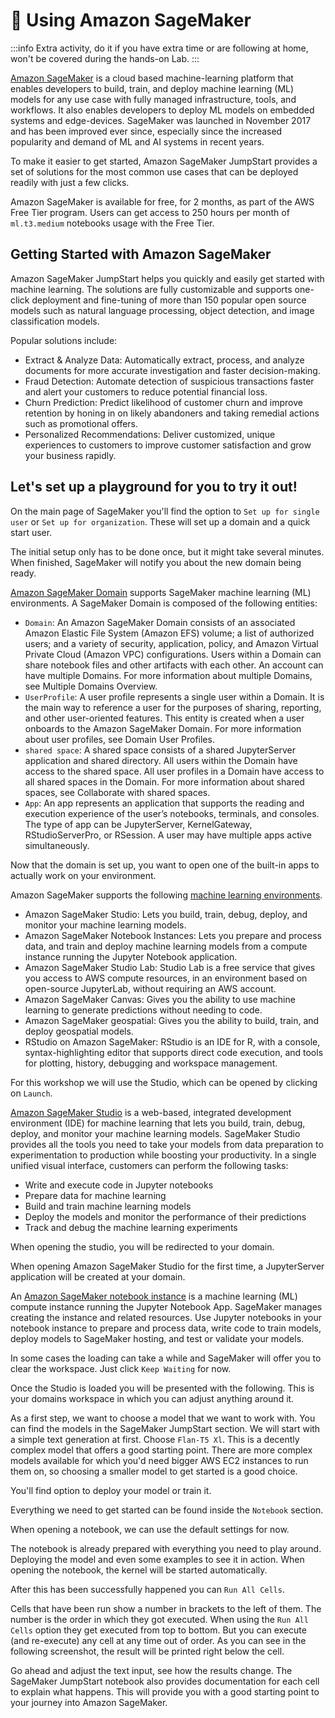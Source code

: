 # 🦸 Using Amazon SageMaker

:::info
Extra activity, do it if you have extra time or are following at home, won't be covered during the hands-on Lab.
:::

[Amazon SageMaker](https://aws.amazon.com/pm/sagemaker/) is a cloud based machine-learning platform that enables developers to build, train, and deploy machine learning (ML) models for any use case with fully managed infrastructure, tools, and workflows.
It also enables developers to deploy ML models on embedded systems and edge-devices. SageMaker was launched in November 2017 and has been improved ever since, especially since the increased popularity and demand of ML and AI systems in recent years.

To make it easier to get started, Amazon SageMaker JumpStart provides a set of solutions for the most common use cases that can be deployed readily with just a few clicks.

Amazon SageMaker is available for free, for 2 months, as part of the AWS Free Tier program. Users can get access to 250 hours per month of `ml.t3.medium` notebooks usage with the Free Tier.

<Screenshot src="img/screenshots/7-vector-search/5-aws-sagemaker/0-pricing.png" url="https://aws.amazon.com/pm/sagemaker/" alt="" />

## Getting Started with Amazon SageMaker
Amazon SageMaker JumpStart helps you quickly and easily get started with machine learning. The solutions are fully customizable and supports one-click deployment and fine-tuning of more than 150 popular open source models such as natural language processing, object detection, and image classification models.

Popular solutions include:
- Extract & Analyze Data: Automatically extract, process, and analyze documents for more accurate investigation and faster decision-making.
- Fraud Detection: Automate detection of suspicious transactions faster and alert your customers to reduce potential financial loss.
- Churn Prediction: Predict likelihood of customer churn and improve retention by honing in on likely abandoners and taking remedial actions such as promotional offers.
- Personalized Recommendations: Deliver customized, unique experiences to customers to improve customer satisfaction and grow your business rapidly.

## Let's set up a playground for you to try it out!

On the main page of SageMaker you'll find the option to `Set up for single user` or `Set up for organization`. These will set up a domain and a quick start user.

<Screenshot src="img/screenshots/7-vector-search/5-aws-sagemaker/1-main-page.png" url="https://aws.amazon.com/pm/sagemaker/" alt="" />
<Screenshot src="img/screenshots/7-vector-search/5-aws-sagemaker/2-setup-started.png" url="https://aws.amazon.com/pm/sagemaker/" alt="" />
<Screenshot src="img/screenshots/7-vector-search/5-aws-sagemaker/3-preparing-domain.png" url="https://aws.amazon.com/pm/sagemaker/" alt="" />

The initial setup only has to be done once, but it might take several minutes. When finished, SageMaker will notify you about the new domain being ready.

[Amazon SageMaker Domain](https://docs.aws.amazon.com/sagemaker/latest/dg/sm-domain.html) supports SageMaker machine learning (ML) environments. A SageMaker Domain is composed of the following entities:
- `Domain`: An Amazon SageMaker Domain consists of an associated Amazon Elastic File System (Amazon EFS) volume; a list of authorized users; and a variety of security, application, policy, and Amazon Virtual Private Cloud (Amazon VPC) configurations. Users within a Domain can share notebook files and other artifacts with each other. An account can have multiple Domains. For more information about multiple Domains, see Multiple Domains Overview.
- `UserProfile`: A user profile represents a single user within a Domain. It is the main way to reference a user for the purposes of sharing, reporting, and other user-oriented features. This entity is created when a user onboards to the Amazon SageMaker Domain. For more information about user profiles, see Domain User Profiles.
- `shared space`: A shared space consists of a shared JupyterServer application and shared directory. All users within the Domain have access to the shared space. All user profiles in a Domain have access to all shared spaces in the Domain. For more information about shared spaces, see Collaborate with shared spaces.
- `App`: An app represents an application that supports the reading and execution experience of the user’s notebooks, terminals, and consoles. The type of app can be JupyterServer, KernelGateway, RStudioServerPro, or RSession. A user may have multiple apps active simultaneously.

<Screenshot src="img/screenshots/7-vector-search/5-aws-sagemaker/4-domain-ready.png" url="https://aws.amazon.com/pm/sagemaker/" alt="" />

Now that the domain is set up, you want to open one of the built-in apps to actually work on your environment.

Amazon SageMaker supports the following [machine learning environments](https://docs.aws.amazon.com/sagemaker/latest/dg/machine-learning-environments.html).
- Amazon SageMaker Studio: Lets you build, train, debug, deploy, and monitor your machine learning models.
- Amazon SageMaker Notebook Instances: Lets you prepare and process data, and train and deploy machine learning models from a compute instance running the Jupyter Notebook application.
- Amazon SageMaker Studio Lab: Studio Lab is a free service that gives you access to AWS compute resources, in an environment based on open-source JupyterLab, without requiring an AWS account.
- Amazon SageMaker Canvas: Gives you the ability to use machine learning to generate predictions without needing to code.
- Amazon SageMaker geospatial: Gives you the ability to build, train, and deploy geospatial models.
- RStudio on Amazon SageMaker: RStudio is an IDE for R, with a console, syntax-highlighting editor that supports direct code execution, and tools for plotting, history, debugging and workspace management.

For this workshop we will use the Studio, which can be opened by clicking on `Launch`.

[Amazon SageMaker Studio](https://docs.aws.amazon.com/sagemaker/latest/dg/studio.html) is a web-based, integrated development environment (IDE) for machine learning that lets you build, train, debug, deploy, and monitor your machine learning models. SageMaker Studio provides all the tools you need to take your models from data preparation to experimentation to production while boosting your productivity. In a single unified visual interface, customers can perform the following tasks:
- Write and execute code in Jupyter notebooks
- Prepare data for machine learning
- Build and train machine learning models
- Deploy the models and monitor the performance of their predictions
- Track and debug the machine learning experiments

<Screenshot src="img/screenshots/7-vector-search/5-aws-sagemaker/5-open-studio.png" url="https://aws.amazon.com/pm/sagemaker/" alt="" />

When opening the studio, you will be redirected to your domain.

<Screenshot src="img/screenshots/7-vector-search/5-aws-sagemaker/6-domain-redirect.png" url="https://aws.amazon.com/pm/sagemaker/" alt="" />

When opening Amazon SageMaker Studio for the first time, a JupyterServer application will be created at your domain.

An [Amazon SageMaker notebook instance](https://docs.aws.amazon.com/sagemaker/latest/dg/nbi.html) is a machine learning (ML) compute instance running the Jupyter Notebook App. SageMaker manages creating the instance and related resources. Use Jupyter notebooks in your notebook instance to prepare and process data, write code to train models, deploy models to SageMaker hosting, and test or validate your models.

<Screenshot src="img/screenshots/7-vector-search/5-aws-sagemaker/7-creating-JupyterServer-app.png" url="https://aws.amazon.com/pm/sagemaker/" alt="" />

In some cases the loading can take a while and SageMaker will offer you to clear the workspace. Just click `Keep Waiting` for now.

<Screenshot src="img/screenshots/7-vector-search/5-aws-sagemaker/8-notebook-loading-screen.png" url="https://aws.amazon.com/pm/sagemaker/" alt="" />

Once the Studio is loaded you will be presented with the following. This is your domains workspace in which you can adjust anything around it.

<Screenshot src="img/screenshots/7-vector-search/5-aws-sagemaker/9-studio-homepage.png" url="https://aws.amazon.com/pm/sagemaker/" alt="" />

As a first step, we want to choose a model that we want to work with. You can find the models in the SageMaker JumpStart section. We will start with a simple text generation at first. Choose `Flan-T5 Xl`.
This is a decently complex model that offers a good starting point. There are more complex models available for which you'd need bigger AWS EC2 instances to run them on, so choosing a smaller model to get started is a good choice.

<Screenshot src="img/screenshots/7-vector-search/5-aws-sagemaker/10-sagemaker-jumpstart.png" url="https://aws.amazon.com/pm/sagemaker/" alt="" />

You'll find option to deploy your model or train it.

<Screenshot src="img/screenshots/7-vector-search/5-aws-sagemaker/11-flan-t5-xl-deploy.png" url="https://aws.amazon.com/pm/sagemaker/" alt="" />

Everything we need to get started can be found inside the `Notebook` section.

<Screenshot src="img/screenshots/7-vector-search/5-aws-sagemaker/12-flan-t5-xl-notebook.png" url="https://aws.amazon.com/pm/sagemaker/" alt="" />

When opening a notebook, we can use the default settings for now.

<Screenshot src="img/screenshots/7-vector-search/5-aws-sagemaker/13-notebook-environment.png" url="https://aws.amazon.com/pm/sagemaker/" alt="" />

The notebook is already prepared with everything you need to play around. Deploying the model and even some examples to see it in action. When opening the notebook, the kernel will be started automatically.

<Screenshot src="img/screenshots/7-vector-search/5-aws-sagemaker/14-notebook-starting.png" url="https://aws.amazon.com/pm/sagemaker/" alt="" />

After this has been successfully happened you can `Run All Cells`.

<Screenshot src="img/screenshots/7-vector-search/5-aws-sagemaker/15-notebook-ready.png" url="https://aws.amazon.com/pm/sagemaker/" alt="" />

Cells that have been run show a number in brackets to the left of them. The number is the order in which they got executed. When using the `Run All Cells` option they get executed from top to bottom.
But you can execute (and re-execute) any cell at any time out of order. As you can see in the following screenshot, the result will be printed right below the cell.

<Screenshot src="img/screenshots/7-vector-search/5-aws-sagemaker/16-inference-code-example.png" url="https://aws.amazon.com/pm/sagemaker/" alt="" />

Go ahead and adjust the text input, see how the results change. The SageMaker JumpStart notebook also provides documentation for each cell to explain what happens.
This will provide you with a good starting point to your journey into Amazon SageMaker.
